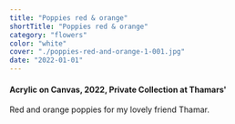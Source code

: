 ```yaml
---
title: "Poppies red & orange"
shortTitle: "Poppies red & orange"
category: "flowers"
color: "white"
cover: "./poppies-red-and-orange-1-001.jpg"
date: "2022-01-01"
---
```


#### Acrylic on Canvas, 2022, Private Collection at Thamars'

Red and orange poppies for my lovely friend Thamar.